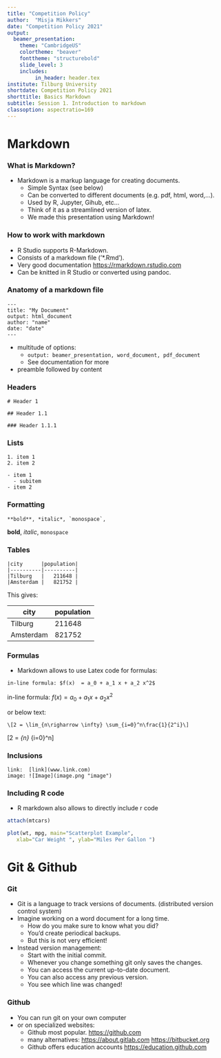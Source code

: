 ```yaml
---
title: "Competition Policy"
author:  "Misja Mikkers"
date: "Competition Policy 2021"
output:
  beamer_presentation:
    theme: "CambridgeUS"
    colortheme: "beaver"
    fonttheme: "structurebold"
    slide_level: 3
    includes:
         in_header: header.tex
institute: Tilburg University
shortdate: Competition Policy 2021
shorttitle: Basics Markdown 
subtitle: Session 1. Introduction to markdown
classoption: aspectratio=169
---
```




# Markdown

### What is Markdown?

  - Markdown is a markup language for creating documents.
    - Simple Syntax (see below)
    - Can be converted to different documents (e.g. pdf, html, word,...).
    - Used by R, Jupyter, Gihub, etc...
    - Think of it as a streamlined version of latex.
    - We made this presentation using Markdown!

### How to work with markdown

  - R Studio supports R-Markdown.
  - Consists of a markdown file ('*.Rmd').
  - Very good documentation [https://rmarkdown.rstudio.com](https://rmarkdown.rstudio.com)
  - Can be knitted in R Studio or converted using pandoc.


### Anatomy of a markdown file

```
---
title: "My Document"
output: html_document
author: "name"
date: "date"
---
```
- multitude of options:
  - ```output: beamer_presentation, word_document, pdf_document```
  - See documentation for more
- preamble followed by content
  

### Headers

```
# Header 1

## Header 1.1

### Header 1.1.1
```

### Lists

```
1. item 1
2. item 2

- item 1
  - subitem
- item 2
```

### Formatting

```
**bold**, *italic*, `monospace`, 
```

**bold**, *italic*, `monospace`

### Tables

```
|city      |population|
|----------|----------|
|Tilburg   |   211648 |
|Amsterdam |   821752 |
```
This gives:

|city      |population|
|----------|----------|
|Tilburg   |   211648 |
|Amsterdam |   821752 |

### Formulas

- Markdown allows to use Latex code for formulas:

```
in-line formula: $f(x)  = a_0 + a_1 x + a_2 x^2$
```

in-line formula:  $f(x)  = a_0 + a_1 x + a_2 x^2$

or below text:
```
\[2 = \lim_{n\righarrow \infty} \sum_{i=0}^n\frac{1}{2^i}\]
```

\[2 = \lim_{n\rightarrow \infty} \sum_{i=0}^n\frac{1}{2^i}\]


### Inclusions

```
link:  [link](www.link.com)
image: ![Image](image.png "image")
```

### Including R code

- R markdown also allows to directly include r code

```r
attach(mtcars)

plot(wt, mpg, main="Scatterplot Example", 
   xlab="Car Weight ", ylab="Miles Per Gallon ")
```

# Git & Github


### Git

- Git is a language to track versions of documents. (distributed version control system)
- Imagine working on a word document for a long time.
  - How do you make sure to know what you did?
  - You'd create periodical backups.
  - But this is not very efficient!
- Instead version management:
  - Start with the initial commit.
  - Whenever you change something git only saves the changes.
  - You can access the current up-to-date document.
  - You can also access any previous version.
  - You see which line was changed!
  
### Github

  - You can run git on your own computer
  - or on specialized websites:
    - Github most popular. [https://github.com](https://github.com) 
    - many alternatives: [https://about.gitlab.com](https://about.gitlab.com) [https://bitbucket.org](https://bitbucket.org)
    - Github offers education accounts [https://education.github.com](https://education.github.com)
    


